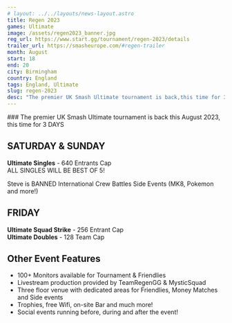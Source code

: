 ```yaml
---
# layout: ../../layouts/news-layout.astro
title: Regen 2023
games: Ultimate
image: /assets/regen2023_banner.jpg
reg_url: https://www.start.gg/tournament/regen-2023/details
trailer_url: https://smasheurope.com/#regen-trailer
month: August
start: 18
end: 20
city: Birmingham
country: England
tags: England, Ultimate
slug: regen-2023
desc: "The premier UK Smash Ultimate tournament is back,this time for 3 DAYS!"
---
```


<div class="flex-column-center">
  ### The premier UK Smash Ultimate tournament is back this August 2023, this time for 3 DAYS

  ## SATURDAY & SUNDAY 
  **Ultimate Singles** - 640 Entrants Cap\
  ALL SINGLES WILL BE BEST OF 5!

  Steve is BANNED
  International Crew Battles
  Side Events (MK8, Pokemon and more!)

  ## FRIDAY 
  **Ultimate Squad Strike** - 256 Entrant Cap\
  **Ultimate Doubles** - 128 Team Cap

  ## Other Event Features
  - 100+ Monitors available for Tournament & Friendlies
  - Livestream production provided by TeamRegenGG & MysticSquad
  - Three floor venue with dedicated areas for Friendlies, Money Matches and Side events
  - Trophies, free Wifi, on-site Bar and much more!
  - Social events running before, during and after the event!
</div>


